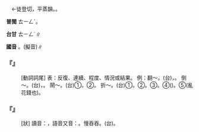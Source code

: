
=={{ruby|騰|·ㄊㄥ}}==

　←徒登切，平蒸韻。{{ruby|＝|ㄊㄥˊ}}。

'''普閩''' <rt>ㄊㄧㄥˊ</rt>。

'''台甘''' <rt>ㄊㄧㄥˊ</rt>∥

'''國音''' {{ruby|·|ㄊㄥ}}。{{ruby|←|ㄊㄥˊ}}{{ruby|。|ㄊㄥ}}(擬音)∥

    

==='''『{{ruby|騰|·ㄊㄥ}}』'''===
: [動詞詞尾] 表：反復、連續、程度、情況或結果。 例：翻～。(台){{ruby|翻|ㄏㄨㄢ}}{{ruby|亂|ㄌㄨㄢ˫}}{{ruby|去|ㄎㄧ˪}}，{{ruby|反|ㄅㄧㄥˋ}}{{ruby|來|ㄌㄞˊ}}{{ruby|反|ㄅㄧㄥˋ}}{{ruby|去|ㄎㄧ˪}}。 倒～。(台){{ruby|反|ㄅㄧㄥˋ}}{{ruby|變|ㄅㆪ˪}}，{{ruby|做|ㄗㄨㆤ˪}}{{ruby|/|ㄗㄜ˪}}{{ruby|生|ㄒㄧㄥ}}{{ruby|理|ㄌㄧˋ}}。 鬧～。(台)①{{ruby|絞|ㄍㄚˋ}}{{ruby|滾|ㄍㄨㄣˋ}}{{ruby|<mark>&#xffae6;</mark>|ㄊㄧㆵ}}{{ruby|<mark>&#xffaec;</mark>|ㄊㄜˊ}}。②{{ruby|心|ㄒㄧㆬ}}{{ruby|肝|ㄍㄨㆩ}}{{ruby|艱|ㄍㄢ}}{{ruby|難|ㄌㄢˊ}}{{ruby|→|ㄢˊ}}。 折～。(台)①{{ruby|心|ㄒㄧㆬ}}{{ruby|悶|ㆠㄨㄣ˫}}。②{{ruby|拖|ㄊㄨㄚ}}{{ruby|磨|ㆠㄨㄚˊ}}。③{{ruby|攪|ㄍㄧㄠˋ}}{{ruby|吵|ㄘㄚˋ}}。④({{ruby|睏|ㄎㄨㄣ˪}}{{ruby|<mark>&#xffa45;</mark>|ㆠㆤ˫}}{{ruby|/|ㆠㄨㆤ˫}}{{ruby|去|ㄎㄧ˪}}){{ruby|翻|ㄏㄨㄢ}}{{ruby|來|ㄌㄞˊ}}{{ruby|反|ㄅㄧㄥˋ}}{{ruby|去|ㄎㄧ˪}}。⑤{{ruby|亂|ㄌㄨㄢ˫}}{{ruby|開|ㄎㄞ}}{{ruby|錢|ㄐㆪˊ}}(亂花錢也)。
    

==='''『{{ruby|慢|ㄇㄢˋ}}{{ruby|騰|·ㄊㄥ}}{{ruby|騰|·ㄊㄥ}}』'''===
: [狀] 讀音：{{ruby|慢|ㄇㄢˋ}}{{ruby|騰|ㄊㄥˊ}}，語音又音：{{ruby|慢|ㄇㄢˋ}}{{ruby|騰|ㄊㄥ}}。慢吞吞。(台){{ruby|慢|ㆠㄢ˫}}{{ruby|鈍|ㄉㄨㄣ˫}}。
    

